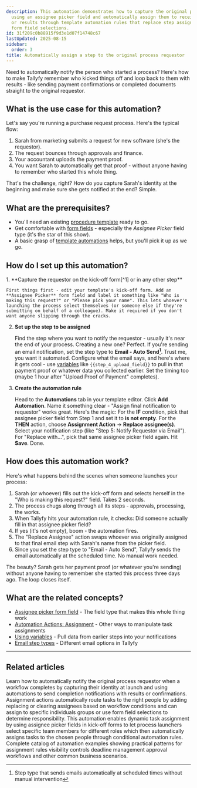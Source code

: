 ```yaml
---
description: This automation demonstrates how to capture the original process requestor
  using an assignee picker field and automatically assign them to receive final notifications
  or results through template automation rules that replace step assignees based on
  form field selections.
id: 31f209c0b88915f9d3e1d07f14748c67
lastUpdated: 2025-08-15
sidebar:
  order: 3
title: Automatically assign a step to the original process requestor
---
```



Need to automatically notify the person who started a process? Here's how to make Tallyfy remember who kicked things off and loop back to them with results - like sending payment confirmations or completed documents straight to the original requestor.

## What is the use case for this automation?

Let's say you're running a purchase request process. Here's the typical flow:

1.  Sarah from marketing submits a request for new software (she's the requestor).
2.  The request bounces through approvals and finance.
3.  Your accountant uploads the payment proof.
4.  You want Sarah to automatically get that proof - without anyone having to remember who started this whole thing.

That's the challenge, right? How do you capture Sarah's identity at the beginning and make sure she gets notified at the end? Simple.

## What are the prerequisites?

*   You'll need an existing [procedure template](/products/pro/documenting/templates/) ready to go.
*   Get comfortable with [form fields](/products/pro/tracking-and-tasks/tasks/what-are-form-fields-in-tallyfy/) - especially the *Assignee Picker* field type (it's the star of this show).
*   A basic grasp of [template automations](/products/pro/documenting/templates/automations/) helps, but you'll pick it up as we go.

## How do I set up this automation?

<Steps>
1.  **Capture the requestor on the kick-off form[^1] or in any other step**

    First things first - edit your template's kick-off form. Add an **Assignee Picker** form field and label it something like "Who is making this request?" or "Please pick your name". This lets whoever's launching the process select themselves (or someone else if they're submitting on behalf of a colleague). Make it required if you don't want anyone slipping through the cracks.

2.  **Set up the step to be assigned**

    Find the step where you want to notify the requestor - usually it's near the end of your process. Creating a new one? Perfect. If you're sending an email notification, set the step type to **Email - Auto Send[^2]**. Trust me, you want it automated. Configure what the email says, and here's where it gets cool - use [variables](/products/pro/documenting/templates/variables/) like `{{step_4_upload_field}}` to pull in that payment proof or whatever data you collected earlier. Set the timing too (maybe 1 hour after "Upload Proof of Payment" completes).

3.  **Create the automation rule**

    Head to the **Automations** tab in your template editor. Click **Add Automation**. Name it something clear - "Assign final notification to requestor" works great. Here's the magic: For the **IF** condition, pick that assignee picker field from Step 1 and set it to **is not empty**. For the **THEN** action, choose **Assignment Action** → **Replace assignee(s)**. Select your notification step (like "Step 5: Notify Requestor via Email"). For "Replace with...", pick that same assignee picker field again. Hit **Save**. Done.
</Steps>

## How does this automation work?

Here's what happens behind the scenes when someone launches your process:

1.  Sarah (or whoever) fills out the kick-off form and selects herself in the "Who is making this request?" field. Takes 2 seconds.
2.  The process chugs along through all its steps - approvals, processing, the works.
3.  When Tallyfy hits your automation rule, it checks: Did someone actually fill in that assignee picker field?
4.  If yes (it's not empty), boom - the automation fires.
5.  The "Replace Assignee" action swaps whoever was originally assigned to that final email step with Sarah's name from the picker field.
6.  Since you set the step type to "Email - Auto Send", Tallyfy sends the email automatically at the scheduled time. No manual work needed.

The beauty? Sarah gets her payment proof (or whatever you're sending) without anyone having to remember she started this process three days ago. The loop closes itself.

## What are the related concepts?

*   [Assignee picker form field](/products/pro/tracking-and-tasks/tasks/what-are-form-fields-in-tallyfy/#assignee-picker) - The field type that makes this whole thing work
*   [Automation Actions: Assignment](/products/pro/documenting/templates/automations/actions/#assignment-actions) - Other ways to manipulate task assignments
*   [Using variables](/products/pro/documenting/templates/variables/) - Pull data from earlier steps into your notifications
*   [Email step types](/products/pro/tracking-and-tasks/tasks/what-types-of-tasks-can-i-create-with-tallyfy/#email-types) - Different email options in Tallyfy

---



[^1]: Pre-process form that collects initial data before a process launches from a template
[^2]: Step type that sends emails automatically at scheduled times without manual intervention

## Related articles
<CardGrid>
<LinkTitleCard header="<b>Examples > Notify the requestor when process completes</b>" href="/products/pro/documenting/templates/automations/examples/notify-requestor-on-completion/" > Learn how to automatically notify the original process requestor when a workflow completes by capturing their identity at launch and using automations to send completion notifications with results or confirmations. </LinkTitleCard>
<LinkTitleCard header="<b>Actions > Automate task assignments</b>" href="/products/pro/documenting/templates/automations/actions/asignment-actions/" > Assignment actions automatically route tasks to the right people by adding replacing or clearing assignees based on workflow conditions and can assign to specific individuals groups or use form field selections to determine responsibility. </LinkTitleCard>
<LinkTitleCard header="<b>Examples > Dynamic member assignment from kick-off forms</b>" href="/products/pro/documenting/templates/automations/examples/dynamic-member-assignment-from-kickoff/" > This automation enables dynamic task assignment by using assignee picker fields in kick-off forms to let process launchers select specific team members for different roles which then automatically assigns tasks to the chosen people through conditional automation rules. </LinkTitleCard>
<LinkTitleCard header="<b>Automations > Examples</b>" href="/products/pro/documenting/templates/automations/examples/" > Complete catalog of automation examples showing practical patterns for assignment rules visibility controls deadline management approval workflows and other common business scenarios. </LinkTitleCard>
</CardGrid>